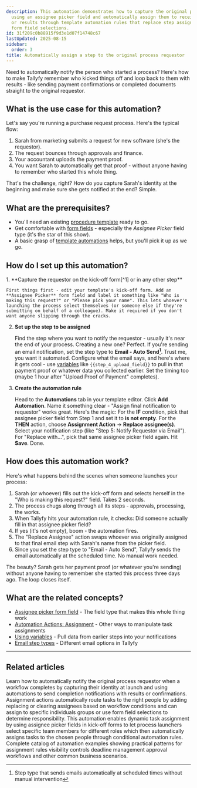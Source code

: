 ```yaml
---
description: This automation demonstrates how to capture the original process requestor
  using an assignee picker field and automatically assign them to receive final notifications
  or results through template automation rules that replace step assignees based on
  form field selections.
id: 31f209c0b88915f9d3e1d07f14748c67
lastUpdated: 2025-08-15
sidebar:
  order: 3
title: Automatically assign a step to the original process requestor
---
```



Need to automatically notify the person who started a process? Here's how to make Tallyfy remember who kicked things off and loop back to them with results - like sending payment confirmations or completed documents straight to the original requestor.

## What is the use case for this automation?

Let's say you're running a purchase request process. Here's the typical flow:

1.  Sarah from marketing submits a request for new software (she's the requestor).
2.  The request bounces through approvals and finance.
3.  Your accountant uploads the payment proof.
4.  You want Sarah to automatically get that proof - without anyone having to remember who started this whole thing.

That's the challenge, right? How do you capture Sarah's identity at the beginning and make sure she gets notified at the end? Simple.

## What are the prerequisites?

*   You'll need an existing [procedure template](/products/pro/documenting/templates/) ready to go.
*   Get comfortable with [form fields](/products/pro/tracking-and-tasks/tasks/what-are-form-fields-in-tallyfy/) - especially the *Assignee Picker* field type (it's the star of this show).
*   A basic grasp of [template automations](/products/pro/documenting/templates/automations/) helps, but you'll pick it up as we go.

## How do I set up this automation?

<Steps>
1.  **Capture the requestor on the kick-off form[^1] or in any other step**

    First things first - edit your template's kick-off form. Add an **Assignee Picker** form field and label it something like "Who is making this request?" or "Please pick your name". This lets whoever's launching the process select themselves (or someone else if they're submitting on behalf of a colleague). Make it required if you don't want anyone slipping through the cracks.

2.  **Set up the step to be assigned**

    Find the step where you want to notify the requestor - usually it's near the end of your process. Creating a new one? Perfect. If you're sending an email notification, set the step type to **Email - Auto Send[^2]**. Trust me, you want it automated. Configure what the email says, and here's where it gets cool - use [variables](/products/pro/documenting/templates/variables/) like `{{step_4_upload_field}}` to pull in that payment proof or whatever data you collected earlier. Set the timing too (maybe 1 hour after "Upload Proof of Payment" completes).

3.  **Create the automation rule**

    Head to the **Automations** tab in your template editor. Click **Add Automation**. Name it something clear - "Assign final notification to requestor" works great. Here's the magic: For the **IF** condition, pick that assignee picker field from Step 1 and set it to **is not empty**. For the **THEN** action, choose **Assignment Action** → **Replace assignee(s)**. Select your notification step (like "Step 5: Notify Requestor via Email"). For "Replace with...", pick that same assignee picker field again. Hit **Save**. Done.
</Steps>

## How does this automation work?

Here's what happens behind the scenes when someone launches your process:

1.  Sarah (or whoever) fills out the kick-off form and selects herself in the "Who is making this request?" field. Takes 2 seconds.
2.  The process chugs along through all its steps - approvals, processing, the works.
3.  When Tallyfy hits your automation rule, it checks: Did someone actually fill in that assignee picker field?
4.  If yes (it's not empty), boom - the automation fires.
5.  The "Replace Assignee" action swaps whoever was originally assigned to that final email step with Sarah's name from the picker field.
6.  Since you set the step type to "Email - Auto Send", Tallyfy sends the email automatically at the scheduled time. No manual work needed.

The beauty? Sarah gets her payment proof (or whatever you're sending) without anyone having to remember she started this process three days ago. The loop closes itself.

## What are the related concepts?

*   [Assignee picker form field](/products/pro/tracking-and-tasks/tasks/what-are-form-fields-in-tallyfy/#assignee-picker) - The field type that makes this whole thing work
*   [Automation Actions: Assignment](/products/pro/documenting/templates/automations/actions/#assignment-actions) - Other ways to manipulate task assignments
*   [Using variables](/products/pro/documenting/templates/variables/) - Pull data from earlier steps into your notifications
*   [Email step types](/products/pro/tracking-and-tasks/tasks/what-types-of-tasks-can-i-create-with-tallyfy/#email-types) - Different email options in Tallyfy

---



[^1]: Pre-process form that collects initial data before a process launches from a template
[^2]: Step type that sends emails automatically at scheduled times without manual intervention

## Related articles
<CardGrid>
<LinkTitleCard header="<b>Examples > Notify the requestor when process completes</b>" href="/products/pro/documenting/templates/automations/examples/notify-requestor-on-completion/" > Learn how to automatically notify the original process requestor when a workflow completes by capturing their identity at launch and using automations to send completion notifications with results or confirmations. </LinkTitleCard>
<LinkTitleCard header="<b>Actions > Automate task assignments</b>" href="/products/pro/documenting/templates/automations/actions/asignment-actions/" > Assignment actions automatically route tasks to the right people by adding replacing or clearing assignees based on workflow conditions and can assign to specific individuals groups or use form field selections to determine responsibility. </LinkTitleCard>
<LinkTitleCard header="<b>Examples > Dynamic member assignment from kick-off forms</b>" href="/products/pro/documenting/templates/automations/examples/dynamic-member-assignment-from-kickoff/" > This automation enables dynamic task assignment by using assignee picker fields in kick-off forms to let process launchers select specific team members for different roles which then automatically assigns tasks to the chosen people through conditional automation rules. </LinkTitleCard>
<LinkTitleCard header="<b>Automations > Examples</b>" href="/products/pro/documenting/templates/automations/examples/" > Complete catalog of automation examples showing practical patterns for assignment rules visibility controls deadline management approval workflows and other common business scenarios. </LinkTitleCard>
</CardGrid>